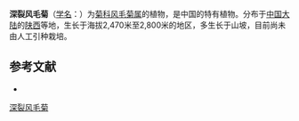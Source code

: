 {{Speciesbox
| name = 深裂风毛菊
| status = 
| status_system = 
| image =
| genus = Saussurea
| species = paucijuga
| authority = Ling Contr.
}}

'''深裂风毛菊'''（[[学名|学名]]：{{lang|la|''Saussurea paucijuga''}}）为[[菊科|菊科]][[风毛菊属|风毛菊属]]的植物，是中国的特有植物。分布于[[中国大陆|中国大陆]]的[[陕西|陕西]]等地，生长于海拔2,470米至2,800米的地区，多生长于山坡，目前尚未由人工引种栽培。

== 参考文献 ==
<div class="references-small">
* {{cite web| url =http://www.bioinfo.cn/db05/KmzwSpecies.php?action=view&id=5226| title =深裂风毛菊| work =《中国高等植物数据库全库》| publisher =中国科学院微生物研究所| author =昆明植物研究所| accessdate =2009-02-24| deadurl =yes| archiveurl =https://web.archive.org/web/20160305022443/http://www.bioinfo.cn/db05/KmzwSpecies.php?action=view&id=5226| archivedate =2016-03-05}}
</div>
{{Taxonbar|from=Q11153533}}

[[Category:风毛菊属|深裂风毛菊]]


{{植物小作品}}